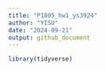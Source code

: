 ```yaml
---
title: "P1805_hw1_ys3924"
author: "YISU"
date: "2024-09-21"
output: github_document
---
```


```r
library(tidyverse)
```
